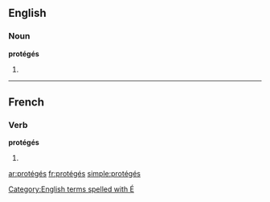 ==English==

===Noun===
'''protégés'''

# {{plural of|protégé}}

[[Category:English terms spelled with É]]

----

==French==

===Verb===
'''protégés''' {{m|p}}

# {{masculine plural past participle of|protéger|lang=fr}}

[[ar:protégés]]
[[fr:protégés]]
[[simple:protégés]]